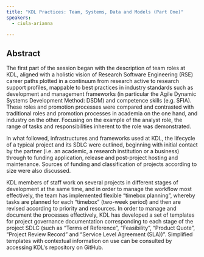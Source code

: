 ```yaml
---
title: "KDL Practices: Team, Systems, Data and Models (Part One)"
speakers:
  - ciula-arianna

---
```

## Abstract

The first part of the session began with the description of team roles at KDL, aligned with a holistic vision of Research Software Engineering (RSE) career paths plotted in a continuum from research active to research support profiles, mappable to best practices in industry standards such as development and management frameworks (in particular the Agile Dynamic Systems Development Method: DSDM) and competence skills (e.g. SFIA). These roles and promotion processes were compared and contrasted with traditional roles and promotion processes in academia on the one hand, and industry on the other. Focusing on the example of the analyst role, the range of tasks and responsibilities inherent to the role was demonstrated.

In what followed, infrastructures and frameworks used at KDL, the lifecycle of a typical project and its SDLC were outlined, beginning with initial contact by the partner (i.e. an academic, a research institution or a business) through to funding application, release and post-project hosting and maintenance. Sources of funding and classification of projects according to size were also discussed.

KDL members of staff work on several projects in different stages of development at the same time, and in order to manage the workflow most effectively, the team has implemented flexible “timebox planning”, whereby tasks are planned for each “timebox” (two-week period) and then are revised according to priority and resources. In order to manage and document the processes effectively, KDL has developed a set of templates for project governance documentation corresponding to each stage of the project SDLC (such as “Terms of Reference”, “Feasibility”, “Product Quote”, “Project Review Record” and “Service Level Agreement (SLA))”. Simplified templates with contextual information on use can be consulted by accessing KDL's repository on GitHub.

<DownloadLink href="downloads/1.2-Practices_1.pdf" />
<Speakers>

<Speaker speaker="ciula-arianna">

</Speaker>

</Speakers>
